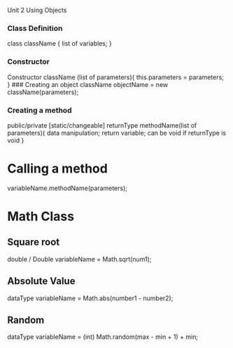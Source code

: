 Unit 2 Using Objects

### Class Definition
class className { 
    list of variables;
}

### Constructor
Constructor className (list of parameters){ 
    this.parameters = parameters;
}
### Creating an object
className objectName = new className(parameters);

### Creating a method
public/private [static/changeable] returnType methodName(list of parameters){
    data manipulation;
    return variable;
    can be void if returnType is void
}

# Calling a method
variableName.methodName(parameters);


# Math Class

## Square root 
double / Double variableName = Math.sqrt(num1);

## Absolute Value
dataType variableName = Math.abs(number1 - number2);

## Random
dataType variableName = (int) Math.random(max - min + 1) + min;
